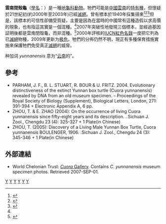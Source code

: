 {{Speciesbox 
| taxon = Cuora yunnanensis
| image = Cuora yunnanensis.jpg
| status = CR
| status_system=IUCN3.1
| extinct =
| status_ref = <ref name=iucn>{{IUCN|assessors=van Dijk, P.P., Blanck, T. & Lau, M.|assessment_year=2009|id=5957|title=Cuora yunnanensis|iucn_year=2011|version=2011.1|accessdate=2011-11-3}}</ref>
| binomial_authority = ([[喬治·亞伯特·布蘭潔|Boulenger]], 1906)
| synonyms =
}}

'''雲南閉殼龜'''（[[學名|學名]]：''{{lang|la|Cuora yunnanensis}}''）是一種[[地龜科|地龜科]][[動物|動物]]。牠們可能是[[中國|中國]][[雲南|雲南]]的[[特有種|特有種]]，但懷疑於21世紀初(約2000年至2003年)已經[[滅絕|滅絕]]。曾有標本於1940年採集得來<ref name=blanck2005>{{Cite journal en|author=Blanck, T.|year=2005|title=''Cuora yunnanensis'' (BOULENGER, 1906), the Yunnan Box Turtle, Rediscovered after One-hundred Years? CUORA Special|journal=RADIATA|volume=14|issue=2|pages=10-33}}</ref><ref name=blanck2006>{{Cite journal en|author=Blanck, T., Zhou, T. & W. P. McCord|title=The Yunnan box turtle, ''Cuora yunnanensis'' (BOULENGER 1906); historical background and an update on the morphology, distribution and vulnerabilities of the only known living specimens|journal=SACALIA|volume=13|issue=4|year=2006|pages=14-35}}</ref><ref>{{Cite web|url=http://guoqing.china.com.cn/2012-11/07/content_27034243_2.htm|title=中国近代已灭绝的十五种珍稀动物排行_中国国情_中国网|accessdate=2018-08-21|author=|date=|last=蔚刚强|work=guoqing.china.com.cn|publisher=|quote=1906年依據6號標本發表新種後，1946年在昆明西山又報導1號。}}</ref>但是，該標本的可信性卻備受質疑，主要是因為在當時的中國常有這種造假以求高價的現象，也有指這其實是一個混種。<ref name=iucn/>2007年突破性地發現三個標本，並經過基因証明後都是雲南閉殼龜，而非混種。<ref name=he>{{Cite journal en|author=He J.,T. Zhou, Rao D.-Q. & Y.-P. Zhang|year=2007|title=Molecular identification and phylogenetic position of ''Cuora yunnanensis''|journal=Chinese Science Bulletin|volume=52|issue=17|pages=2085-2088}}</ref>2000年評核的[[IUCN紅色名錄|IUCN紅色名錄]]一度把它列為已[[滅絕|滅絕]]物種，2009年更新为[[极危|极危]]。牠們的分佈仍然不明，現正有多種保育措施實施來保護牠們免受真正[[滅絕|滅絕]]的威脅。

种加词 ''yunnanensis'' 意为“[[云南|云南]]的”。

== 參考 ==
{{reflist}}
{{reflistH}}
* PARHAM, J. F., B. L. STUART, R. BOUR & U. FRITZ. 2004. Evolutionary distinctiveness of the extinct Yunnan box turtle (Cuora yunnanensis) revealed by DNA from an old museum specimen. – Proceedings of the Royal Society of Biology (Supplement), Biological Letters, London, 271: 391-394 + Electronic Appendix A, 6 pp.
* ZHOU, T. & E. ZHAO (2004): On the occurrence of living Cuora yunnanensis since fifty-eight years and its description. . Sichuan J. Zool., Chengdu 23 (4): 325-327 + 1 Plate(in Chinese)
* ZHOU, T. (2005): Discovery of a Living Male Yunnan Box Turtle, Cuora yunnanensis BOULENGER, 1906. .Sichuan J. Zool., Chengdu 24 (3): 345-346 + 1 Plate(in Chinese)
{{reflistF}}

== 外部連結 ==
* World Chelonian Trust: [http://www.chelonia.org/cuoragallery.htm ''Cuora'' Gallery]. Contains ''C. yunnanensis'' museum specimen photos. Retrieved 2007-SEP-01.

{{Taxonbar}}
[[Category:閉殼龜屬|Y]]
[[Category:中國爬行動物|Y]]
[[Category:云南爬行动物|Y]]
[[Category:云南动物|Y]]
[[Category:中國特有爬行動物|Y]]
[[Category:1906年描述的动物|Y]]